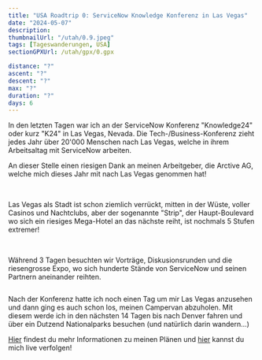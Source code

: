 ```yaml
---
title: "USA Roadtrip 0: ServiceNow Knowledge Konferenz in Las Vegas"
date: "2024-05-07"
description:
thumbnailUrl: "/utah/0.9.jpeg"
tags: [Tageswanderungen, USA]
sectionGPXUrl: /utah/gpx/0.gpx

distance: "?"
ascent: "?"
descent: "?"
max: "?"
duration: "?"
days: 6
---
```


In den letzten Tagen war ich an der ServiceNow Konferenz "Knowledge24" oder kurz "K24" in Las Vegas, Nevada. Die Tech-/Business-Konferenz zieht jedes Jahr über 20'000 Menschen nach Las Vegas, welche in ihrem Arbeitsaltag mit ServiceNow arbeiten.

An dieser Stelle einen riesigen Dank an meinen Arbeitgeber, die Arctive AG, welche mich dieses Jahr mit nach Las Vegas genommen hat!

<Img imageUrl="/utah/0.1.jpeg" description="" />
<Img imageUrl="/utah/0.2.jpeg" description="" />

Las Vegas als Stadt ist schon ziemlich verrückt, mitten in der Wüste, voller Casinos und Nachtclubs, aber der sogenannte "Strip", der Haupt-Boulevard wo sich ein riesiges Mega-Hotel an das nächste reiht, ist nochmals 5 Stufen extremer!

<Img imageUrl="/utah/0.3.jpeg" description="" />
<Img imageUrl="/utah/0.4.jpeg" description="" />
<Img imageUrl="/utah/0.5.jpeg" description="" />

Während 3 Tagen besuchten wir Vorträge, Diskusionsrunden und die riesengrosse Expo, wo sich hunderte Stände von ServiceNow und seinen Partnern aneinander reihten.

<Img imageUrl="/utah/0.7.jpeg" description="" />

Nach der Konferenz hatte ich noch einen Tag um mir Las Vegas anzusehen und dann ging es auch schon los, meinen Campervan abzuholen. Mit diesem werde ich in den nächsten 14 Tagen bis nach Denver fahren und über ein Dutzend Nationalparks besuchen (und natürlich darin wandern...)

<a href="/wanderungen/utah">Hier</a> findest du mehr Informationen zu meinen Plänen
und <a href="/live">hier</a> kannst du mich live verfolgen!

<Img imageUrl="/utah/0.8.jpeg" description="" />
<Img imageUrl="/utah/0.9.jpeg" description="" />
